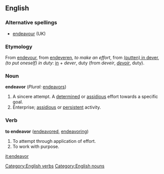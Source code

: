 ==English==

===Alternative spellings===
*[[endeavour]] (UK)

===Etymology===
From {{enm}} [[endevour]], from [[endeveren]], ''to make an effort'', from [[putten in dever|(putten) in dever]], ''(to put oneself) in duty'': [[in]] + ''dever'', duty (from {{fro}} ''deveir'', ''[[devoir]]'', duty).

===Noun===
'''endeavor''' (''Plural:'' [[endeavors]])
# A sincere attempt.  A [[determined]] or [[assidious]] effort towards a specific goal. 
# Enterprise; [[assidious]] or [[persistent]] activity.

===Verb===
'''to endeavor'''  ([[endeavored]], [[endeavoring]])
# To attempt through application of effort.
# To work with purpose.

[[Category:English verbs]] [[Category:English nouns]]
[[it:endeavor]]